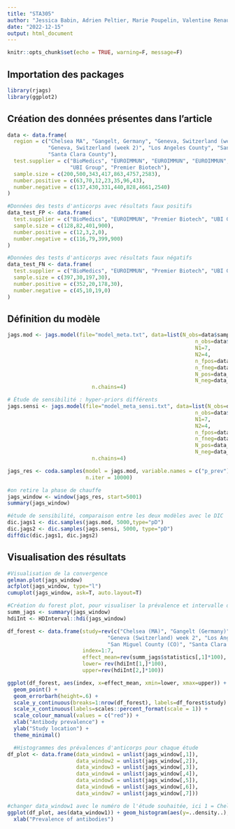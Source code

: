 ---
title: "STA305"
author: "Jessica Babin, Adrien Peltier, Marie Poupelin, Valentine Renaudeau"
date: "2022-12-15"
output: html_document
---

```{r setup, include=FALSE}
knitr::opts_chunk$set(echo = TRUE, warning=F, message=F)
```

## Importation des packages

```{r}
library(rjags)
library(ggplot2)
```

## Création des données présentes dans l'article

```{r}
data <- data.frame(
  region = c("Chelsea MA", "Gangelt, Germany", "Geneva, Switzerland (week 1)",
             "Geneva, Switzerland (week 2)", "Los Angeles County", "San Miguel County",
             "Santa Clara County"),
  test.supplier = c("BioMedics", "EUROIMMUN", "EUROIMMUN", "EUROIMMUN", "Premier Biotech",
                    "UBI Group", "Premier Biotech"),
  sample.size = c(200,500,343,417,863,4757,2583),
  number.positive = c(63,70,12,23,35,96,43),
  number.negative = c(137,430,331,440,828,4661,2540)
)

#Données des tests d'anticorps avec résultats faux positifs
data_test_FP <- data.frame(
  test.supplier = c("BioMedics", "EUROIMMUN", "Premier Biotech", "UBI Group"),
  sample.size = c(128,82,401,900),
  number.positive = c(12,3,2,0),
  number.negative = c(116,79,399,900)
)

#Données des tests d'anticorps avec résultats faux négatifs
data_test_FN <- data.frame(
  test.supplier = c("BioMedics", "EUROIMMUN", "Premier Biotech", "UBI Group"),
  sample.size = c(397,30,197,30),
  number.positive = c(352,20,178,30),
  number.negative = c(45,10,19,0)
)
```

## Définition du modèle

```{r, results=F}
jags.mod <- jags.model(file="model_meta.txt", data=list(N_obs=data$sample.size,
                                                            n_obs=data$number.positive,
                                                            N1=7,
                                                            N2=4,
                                                            n_fpos=data_test_FP$number.positive,
                                                            n_fneg=data_test_FN$number.negative,
                                                            N_pos=data_test_FN$number.positive,
                                                            N_neg=data_test_FP$number.negative),
                           n.chains=4)

# Étude de sensibilité : hyper-priors différents
jags.sensi <- jags.model(file="model_meta_sensi.txt", data=list(N_obs=data$sample.size,
                                                            n_obs=data$number.positive,
                                                            N1=7,
                                                            N2=4,
                                                            n_fpos=data_test_FP$number.positive,
                                                            n_fneg=data_test_FN$number.negative,
                                                            N_pos=data_test_FN$number.positive,
                                                            N_neg=data_test_FP$number.negative),
                           n.chains=4)
```

```{r}
jags_res <- coda.samples(model = jags.mod, variable.names = c("p_prev"),
                         n.iter = 10000)

#on retire la phase de chauffe
jags_window <- window(jags_res, start=5001)
summary(jags_window)

#étude de sensibilité, comparaison entre les deux modèles avec le DIC
dic.jags1 <- dic.samples(jags.mod, 5000,type="pD")
dic.jags2 <- dic.samples(jags.sensi, 5000, type="pD")
diffdic(dic.jags1, dic.jags2)
```

## Visualisation des résultats

```{r}
#Visualisation de la convergence
gelman.plot(jags_window)
acfplot(jags_window, type="l")
cumuplot(jags_window, ask=T, auto.layout=T)

#Création du forest plot, pour visualiser la prévalence et intervalle de crédibilité pour chaque étude
summ_jags <- summary(jags_window)
hdiInt <- HDInterval::hdi(jags_window)

df_forest <- data.frame(study=rev(c("Chelsea (MA)", "Gangelt (Germany)", "Geneva (Switzerland) week 1",
                                "Geneva (Switzerland) week 2", "Los Angeles County (CA)",
                                "San Miguel County (CO)", "Santa Clara County (CA)")),
                        index=1:7,
                        effect_mean=rev(summ_jags$statistics[,1]*100),
                        lower= rev(hdiInt[1,]*100),
                        upper=rev(hdiInt[2,]*100))

ggplot(df_forest, aes(index, x=effect_mean, xmin=lower, xmax=upper)) +
  geom_point() +
  geom_errorbarh(height=.6) +
  scale_y_continuous(breaks=1:nrow(df_forest), labels=df_forest$study) +
  scale_x_continuous(labels=scales::percent_format(scale = 1)) +
  scale_colour_manual(values = c("red")) +
  xlab("Antibody prevalence") +
  ylab("Study location") +
  theme_minimal()

  #Histogrammes des prévalences d'anticorps pour chaque étude
df_plot <- data.frame(data_window1 = unlist(jags_window[,1]),
                      data_window2 = unlist(jags_window[,2]),
                      data_window3 = unlist(jags_window[,3]),
                      data_window4 = unlist(jags_window[,4]),
                      data_window5 = unlist(jags_window[,5]),
                      data_window6 = unlist(jags_window[,6]),
                      data_window7 = unlist(jags_window[,7]))

#changer data_window1 avec le numéro de l'étude souhaitée, ici 1 = Chelsea (MA)
ggplot(df_plot, aes(data_window1)) + geom_histogram(aes(y=..density..), colour="black") +
  xlab("Prevalence of antibodies")
```

